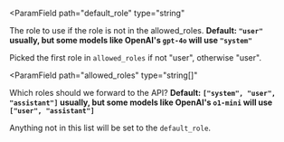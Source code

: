 <ParamField
  path="default_role"
  type="string"
>
  The role to use if the role is not in the allowed_roles. **Default: `"user"` usually, but some models like OpenAI's `gpt-4o` will use `"system"`**

  Picked the first role in `allowed_roles` if not "user", otherwise "user".
</ParamField>

<ParamField
  path="allowed_roles"
  type="string[]"
>
  Which roles should we forward to the API? **Default: `["system", "user", "assistant"]` usually, but some models like OpenAI's `o1-mini` will use `["user", "assistant"]`**

  Anything not in this list will be set to the `default_role`.
</ParamField>
